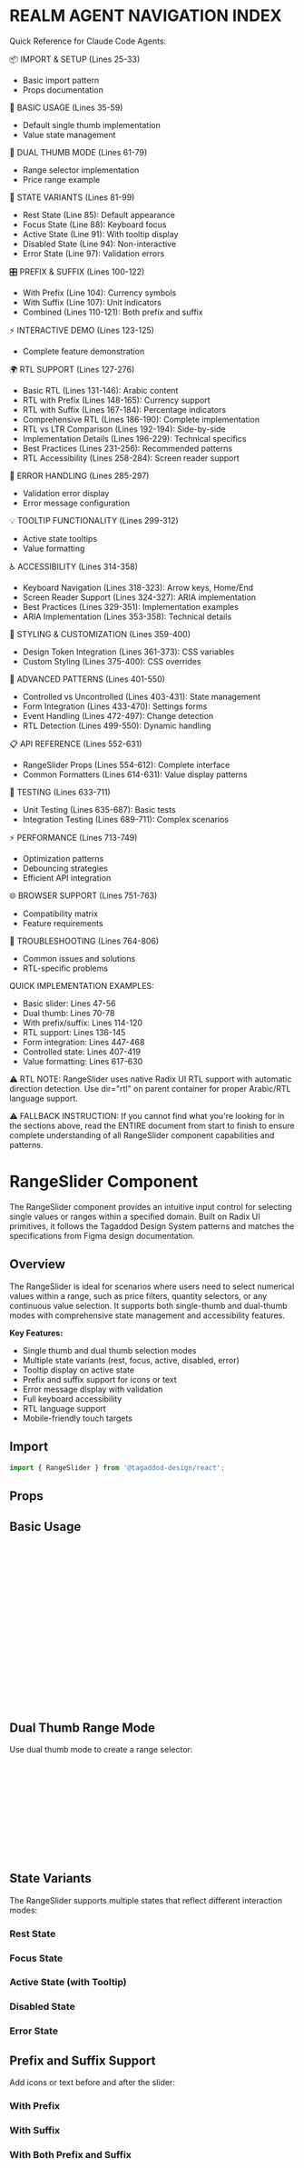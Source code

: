 
<Meta of={RangeSliderStories} />


REALM AGENT NAVIGATION INDEX
=============================
Quick Reference for Claude Code Agents:

📦 IMPORT & SETUP (Lines 25-33)
- Basic import pattern
- Props documentation

🎯 BASIC USAGE (Lines 35-59)
- Default single thumb implementation
- Value state management

🔄 DUAL THUMB MODE (Lines 61-79)
- Range selector implementation
- Price range example

🎨 STATE VARIANTS (Lines 81-99)
- Rest State (Line 85): Default appearance
- Focus State (Line 88): Keyboard focus
- Active State (Line 91): With tooltip display
- Disabled State (Line 94): Non-interactive
- Error State (Line 97): Validation errors

🎛️ PREFIX & SUFFIX (Lines 100-122)
- With Prefix (Line 104): Currency symbols
- With Suffix (Line 107): Unit indicators
- Combined (Lines 110-121): Both prefix and suffix

⚡ INTERACTIVE DEMO (Lines 123-125)
- Complete feature demonstration

🌍 RTL SUPPORT (Lines 127-276)
- Basic RTL (Lines 131-146): Arabic content
- RTL with Prefix (Lines 148-165): Currency support
- RTL with Suffix (Lines 167-184): Percentage indicators
- Comprehensive RTL (Lines 186-190): Complete implementation
- RTL vs LTR Comparison (Lines 192-194): Side-by-side
- Implementation Details (Lines 196-229): Technical specifics
- Best Practices (Lines 231-256): Recommended patterns
- RTL Accessibility (Lines 258-284): Screen reader support

🚨 ERROR HANDLING (Lines 285-297)
- Validation error display
- Error message configuration

💡 TOOLTIP FUNCTIONALITY (Lines 299-312)
- Active state tooltips
- Value formatting

♿ ACCESSIBILITY (Lines 314-358)
- Keyboard Navigation (Lines 318-323): Arrow keys, Home/End
- Screen Reader Support (Lines 324-327): ARIA implementation
- Best Practices (Lines 329-351): Implementation examples
- ARIA Implementation (Lines 353-358): Technical details

🎨 STYLING & CUSTOMIZATION (Lines 359-400)
- Design Token Integration (Lines 361-373): CSS variables
- Custom Styling (Lines 375-400): CSS overrides

🔧 ADVANCED PATTERNS (Lines 401-550)
- Controlled vs Uncontrolled (Lines 403-431): State management
- Form Integration (Lines 433-470): Settings forms
- Event Handling (Lines 472-497): Change detection
- RTL Detection (Lines 499-550): Dynamic handling

📋 API REFERENCE (Lines 552-631)
- RangeSlider Props (Lines 554-612): Complete interface
- Common Formatters (Lines 614-631): Value display patterns

🧪 TESTING (Lines 633-711)
- Unit Testing (Lines 635-687): Basic tests
- Integration Testing (Lines 689-711): Complex scenarios

⚡ PERFORMANCE (Lines 713-749)
- Optimization patterns
- Debouncing strategies
- Efficient API integration

🌐 BROWSER SUPPORT (Lines 751-763)
- Compatibility matrix
- Feature requirements

🔧 TROUBLESHOOTING (Lines 764-806)
- Common issues and solutions
- RTL-specific problems

QUICK IMPLEMENTATION EXAMPLES:
- Basic slider: Lines 47-56
- Dual thumb: Lines 70-78
- With prefix/suffix: Lines 114-120
- RTL support: Lines 136-145
- Form integration: Lines 447-468
- Controlled state: Lines 407-419
- Value formatting: Lines 617-630

⚠️ RTL NOTE:
RangeSlider uses native Radix UI RTL support with automatic direction detection. Use dir="rtl" on parent container for proper Arabic/RTL language support.

⚠️ FALLBACK INSTRUCTION:
If you cannot find what you're looking for in the sections above, 
read the ENTIRE document from start to finish to ensure complete 
understanding of all RangeSlider component capabilities and patterns.


# RangeSlider Component

The RangeSlider component provides an intuitive input control for selecting single values or ranges within a specified domain. Built on Radix UI primitives, it follows the Tagaddod Design System patterns and matches the specifications from Figma design documentation.

## Overview

The RangeSlider is ideal for scenarios where users need to select numerical values within a range, such as price filters, quantity selectors, or any continuous value selection. It supports both single-thumb and dual-thumb modes with comprehensive state management and accessibility features.

**Key Features:**
- Single thumb and dual thumb selection modes
- Multiple state variants (rest, focus, active, disabled, error)
- Tooltip display on active state
- Prefix and suffix support for icons or text
- Error message display with validation
- Full keyboard accessibility
- RTL language support
- Mobile-friendly touch targets

## Import

```jsx
import { RangeSlider } from '@tagaddod-design/react';
```

## Props

<ArgTypes of={RangeSlider} />

## Basic Usage

<Canvas of={RangeSliderStories.Default} />

```jsx
import { useState } from 'react';
import { RangeSlider } from '@tagaddod-design/react';

const BasicSlider = () => {
  const [value, setValue] = useState([50]);
  
  return (
    <RangeSlider
      type="single thumb"
      label="Volume"
      value={value}
      onValueChange={setValue}
      min={0}
      max={100}
      step={1}
      aria-label="Volume control"
    />
  );
};
```

## Dual Thumb Range Mode

Use dual thumb mode to create a range selector:

<Canvas of={RangeSliderStories.DualThumbRest} />

```jsx
const [priceRange, setPriceRange] = useState([25, 75]);

<RangeSlider
  type="dual thumb"
  label="Price Range"
  value={priceRange}
  onValueChange={setPriceRange}
  min={0}
  max={100}
  aria-label="Price range"
/>
```

## State Variants

The RangeSlider supports multiple states that reflect different interaction modes:

### Rest State
<Canvas of={RangeSliderStories.SingleThumbRest} />

### Focus State  
<Canvas of={RangeSliderStories.SingleThumbFocus} />

### Active State (with Tooltip)
<Canvas of={RangeSliderStories.SingleThumbActive} />

### Disabled State
<Canvas of={RangeSliderStories.SingleThumbDisabled} />

### Error State
<Canvas of={RangeSliderStories.SingleThumbError} />

## Prefix and Suffix Support

Add icons or text before and after the slider:

### With Prefix
<Canvas of={RangeSliderStories.WithPrefix} />

### With Suffix
<Canvas of={RangeSliderStories.WithSuffix} />

### With Both Prefix and Suffix
<Canvas of={RangeSliderStories.WithPrefixAndSuffix} />

```jsx
<RangeSlider
  type="single thumb"
  label="Price"
  prefix="$"
  suffix="USD"
  value={[50]}
/>
```

## Interactive Demo

<Canvas of={RangeSliderStories.InteractiveDemo} />

## RTL Language Support

The RangeSlider component provides comprehensive Right-to-Left (RTL) language support using Radix UI's native direction handling for optimal performance and user experience.

### Basic RTL Support

<Canvas of={RangeSliderStories.RTLExample} />

```jsx
// Basic RTL support with Arabic content
<div dir="rtl">
  <RangeSlider
    type="dual thumb"
    label="شريط التمرير للنطاق"
    value={[30, 70]}
    formatValue={(value) => `${value}%`}
    aria-label="نسبة التقدم"
  />
</div>
```

### RTL with Prefix Support

<Canvas of={RangeSliderStories.RTLWithPrefix} />

```jsx
// RTL slider with currency prefix
<div dir="rtl">
  <RangeSlider
    type="dual thumb"
    label="نطاق الراتب الشهري"
    prefix="ر.س"
    value={[3000, 8000]}
    min={1000}
    max={10000}
    aria-label="نطاق الراتب"
  />
</div>
```

### RTL with Suffix Support

<Canvas of={RangeSliderStories.RTLWithSuffix} />

```jsx
// RTL slider with percentage suffix
<div dir="rtl">
  <RangeSlider
    type="single thumb"
    label="مستوى الصوت"
    suffix="%"
    value={[75]}
    min={0}
    max={100}
    aria-label="التحكم في مستوى الصوت"
  />
</div>
```

### Comprehensive RTL Implementation

<Canvas of={RangeSliderStories.RTLComprehensiveDemo} />

This demonstrates the complete RTL implementation with proper range fill direction, intuitive mouse interaction, and correct prefix/suffix positioning.

### RTL vs LTR Comparison

<Canvas of={RangeSliderStories.RTLVsLTRComparison} />

**RTL Implementation Features:**

#### **✅ Native Radix UI Direction Support**
- Uses Radix UI's built-in `dir="rtl"` prop for optimal performance
- Proper range fill direction (right-to-left)
- Intuitive mouse interaction (moving right increases value)

#### **🎯 Correct Layout Behavior**
- **RTL Layout**: Suffix → Slider → Prefix
- **LTR Layout**: Prefix → Slider → Suffix
- Automatic layout switching based on `dir` attribute

#### **🔧 Technical Implementation**
```tsx
// Component automatically detects RTL context
<Slider.Root
  dir={isRTL ? 'rtl' : 'ltr'}  // Native Radix UI direction support
  // ... other props
>
```

```css
/* CSS handles prefix/suffix positioning */
:global([dir="rtl"]) .sliderContainer {
  flex-direction: row; /* Maintains proper order in RTL */
}
```

**RTL Considerations:**
- **Automatic Layout**: Proper text alignment and component positioning
- **Arabic Font Optimization**: Uses `Tajawal` font with optimized line-height (1.2 vs 1.5 for English)
- **Range Fill Direction**: Fills from right-to-left in RTL contexts
- **Mouse Interaction**: Natural interaction patterns (right = increase, left = decrease)
- **Performance**: Leverages native browser RTL behavior for optimal rendering

### RTL Best Practices

```jsx
// Recommended RTL implementation
const RTLSliderExample = () => {
  const [priceRange, setPriceRange] = useState([500, 1500]);
  
  return (
    <div dir="rtl">
      <RangeSlider
        type="dual thumb"
        label="نطاق السعر"
        prefix="ر.س"
        suffix="SAR"
        value={priceRange}
        onValueChange={setPriceRange}
        min={100}
        max={2000}
        step={50}
        formatValue={(value) => value.toLocaleString('ar-SA')}
        aria-label="نطاق الأسعار بالريال السعودي"
      />
    </div>
  );
};
```

### RTL Accessibility

The RTL implementation maintains full accessibility compliance:

```jsx
// RTL with proper accessibility
<RangeSlider
  type="dual thumb"
  label="نطاق الراتب"
  prefix="ر.س"
  value={[3000, 7000]}
  aria-label="اختيار نطاق الراتب الشهري"
  aria-describedby="salary-help"
  dir="rtl"
/>
<div id="salary-help" style={{ textAlign: 'right' }}>
  استخدم الأسهم أو اسحب لتحديد النطاق المطلوب
</div>
```

**RTL Accessibility Features:**
- Proper ARIA labels in Arabic
- Right-to-left text alignment for labels and descriptions
- Maintained keyboard navigation (arrows work intuitively)
- Screen reader support with Arabic content
- Consistent focus management in RTL layouts

## Error Handling

Display validation errors with proper messaging:

```jsx
<RangeSlider
  type="single thumb"
  state="error"
  label="Invalid Range"
  errorMessage="Value must be between 10 and 90"
  value={[95]}
/>
```

## Tooltip Functionality

Tooltips automatically appear during active state to show current values:

```jsx
<RangeSlider
  type="single thumb"
  state="active"
  label="Volume"
  value={[75]}
  formatValue={(value) => `${value}%`}
  showTooltip={true}
/>
```

## Accessibility

The RangeSlider component implements comprehensive accessibility features:

### Keyboard Navigation
- **Arrow Keys**: Increment/decrement by step value
- **Home**: Move to minimum value
- **End**: Move to maximum value
- **Page Up/Page Down**: Increment/decrement by larger steps

### Screen Reader Support
- Proper ARIA labels and roles
- Value announcements on change
- Range descriptions for dual-thumb sliders

### Best Practices

```jsx
// Single value slider
<RangeSlider
  type="single thumb"
  aria-label="Volume level"
  label="Volume"
  value={[65]}
  onValueChange={setVolume}
  formatValue={(value) => `${value}%`}
/>

// Range slider with descriptive labels
<RangeSlider
  type="dual thumb"
  aria-label="Price range"
  label="Price Range"
  value={[40, 90]}
  onValueChange={setPriceRange}
  formatValue={(value) => `$${value}`}
/>
```

### ARIA Implementation
- `aria-label`: Describes the slider's purpose
- `role="slider"`: Identifies the control type
- `aria-valuemin/aria-valuemax`: Communicates the value range
- `aria-valuenow`: Current value for screen readers

## Styling and Customization

### Design Token Integration

The component uses the following design tokens for consistent brand appearance:

| Variable | Purpose | Default Value |
|----------|---------|---------------|
| `--t-color-fill-brand-primary` | Thumb and range fill | #3959fe |
| `--t-color-border-secondary` | Track background | #e0e2e6 |
| `--t-color-text-primary` | Label text | #16161d |
| `--t-color-text-disabled` | Disabled text | #adafbd |
| `--t-color-fill-critical` | Error state | #d51e25 |
| `--t-space-*` | Spacing and padding | Layout spacing |

### Custom Styling

```jsx
// Apply custom class for styling
<RangeSlider 
  className="custom-slider"
  type="single thumb"
  label="Custom Styled"
  value={[45]}
/>
```

```css
/* Custom CSS overrides */
.custom-slider {
  /* Customize container */
}

.custom-slider .root {
  /* Customize slider root */
}

.custom-slider .thumb {
  /* Customize thumb appearance */
}
```

## Advanced Usage Patterns

### Controlled vs Uncontrolled

```jsx
// Controlled (recommended for forms)
const ControlledSlider = () => {
  const [value, setValue] = useState([50]);
  
  return (
    <RangeSlider
      type="single thumb"
      label="Controlled"
      value={value}
      onValueChange={setValue}
      aria-label="Controlled slider"
    />
  );
};

// Uncontrolled (simple cases)
const UncontrolledSlider = () => (
  <RangeSlider
    type="single thumb"
    label="Uncontrolled"
    defaultValue={[25]}
    onValueChange={(value) => console.log('Value:', value)}
    aria-label="Uncontrolled slider"
  />
);
```

### Form Integration

```jsx
const SettingsForm = () => {
  const [settings, setSettings] = useState({
    volume: [75],
    priceRange: [100, 500]
  });
  
  const updateSetting = (key, value) => {
    setSettings(prev => ({ ...prev, [key]: value }));
  };
  
  return (
    <form>
      <RangeSlider
        type="single thumb"
        label="Volume"
        value={settings.volume}
        onValueChange={(value) => updateSetting('volume', value)}
        formatValue={(value) => `${value}%`}
        aria-label="Volume level"
      />
      
      <RangeSlider
        type="dual thumb"
        label="Price Range"
        value={settings.priceRange}
        onValueChange={(value) => updateSetting('priceRange', value)}
        min={0}
        max={1000}
        formatValue={(value) => `$${value}`}
        aria-label="Price filter range"
      />
    </form>
  );
};
```

### Event Handling

```jsx
const EventHandlingExample = () => {
  const [value, setValue] = useState([50]);
  const [isChanging, setIsChanging] = useState(false);
  
  return (
    <RangeSlider
      type="single thumb"
      label="Event Handling"
      value={value}
      onValueChange={(newValue) => {
        setValue(newValue);
        setIsChanging(true);
      }}
      onValueCommit={(finalValue) => {
        setIsChanging(false);
        // Save to server, trigger analytics, etc.
        console.log('Final value:', finalValue);
      }}
      aria-label="Event handling example"
    />
  );
};
```

### RTL Detection and Handling

```jsx
const RTLAwareSlider = () => {
  const [value, setValue] = useState([25, 75]);
  const [isRTL, setIsRTL] = useState(false);
  
  // Detect RTL context
  useEffect(() => {
    const detectRTL = () => {
      if (typeof document === 'undefined') return false;
      
      // Check dir attribute on html, body, or closest parent
      const htmlDir = document.documentElement.dir;
      const bodyDir = document.body.dir;
      
      return htmlDir === 'rtl' || bodyDir === 'rtl';
    };
    
    setIsRTL(detectRTL());
    
    // Listen for direction changes
    const observer = new MutationObserver(() => {
      setIsRTL(detectRTL());
    });
    
    observer.observe(document.documentElement, {
      attributes: true,
      attributeFilter: ['dir']
    });
    
    return () => observer.disconnect();
  }, []);
  
  return (
    <div dir={isRTL ? 'rtl' : 'ltr'}>
      <RangeSlider
        type="dual thumb"
        label={isRTL ? "نطاق السعر" : "Price Range"}
        prefix={isRTL ? "ر.س" : "$"}
        suffix={isRTL ? "SAR" : "USD"}
        value={value}
        onValueChange={setValue}
        formatValue={(val) => 
          isRTL ? val.toLocaleString('ar-SA') : val.toLocaleString('en-US')
        }
        aria-label={isRTL ? "نطاق الأسعار" : "Price range selector"}
      />
    </div>
  );
};
```

## Component API Reference

### RangeSlider Props

```typescript
interface RangeSliderProps {
  /** The controlled value of the slider */
  value?: number[];
  
  /** The default value when initially rendered */
  defaultValue?: number[];
  
  /** Event handler called when the value changes */
  onValueChange?: (value: number[]) => void;
  
  /** Event handler called when interaction ends */
  onValueCommit?: (value: number[]) => void;
  
  /** Minimum value (default: 0) */
  min?: number;
  
  /** Maximum value (default: 100) */
  max?: number;
  
  /** Step increment (default: 1) */
  step?: number;
  
  /** Type of slider - single or dual thumb */
  type?: 'single thumb' | 'dual thumb';
  
  /** Current state of the slider */
  state?: 'rest' | 'focus' | 'active' | 'disabled' | 'error';
  
  /** Whether the slider is disabled */
  disabled?: boolean;
  
  /** Text label displayed above the slider */
  label?: string;
  
  /** Content to display before the slider */
  prefix?: React.ReactNode;
  
  /** Content to display after the slider */
  suffix?: React.ReactNode;
  
  /** Error message to display below the slider */
  errorMessage?: string;
  
  /** Custom formatter for displaying values in tooltip */
  formatValue?: (value: number) => string;
  
  /** Aria label for accessibility */
  'aria-label'?: string;
  
  /** Whether to show tooltip on active state */
  showTooltip?: boolean;
  
  /** Additional class names */
  className?: string;
}
```

### Common Value Formatters

```jsx
// Percentage
formatValue={(value) => `${value}%`}

// Currency
formatValue={(value) => `$${value.toLocaleString()}`}

// Temperature
formatValue={(value) => `${value}°C`}

// Time duration
formatValue={(value) => `${Math.floor(value / 60)}:${(value % 60).toString().padStart(2, '0')}`}

// File size
formatValue={(value) => `${(value / 1024).toFixed(1)} KB`}
```

## Testing

### Unit Testing Examples

```jsx
import { render, screen, fireEvent } from '@testing-library/react';
import { RangeSlider } from '@tagaddod-design/react';

test('renders slider with correct initial value', () => {
  render(
    <RangeSlider 
      type="single thumb"
      defaultValue={[25]} 
      aria-label="Test slider" 
    />
  );
  
  const slider = screen.getByRole('slider');
  expect(slider).toHaveAttribute('aria-valuenow', '25');
});

test('calls onValueChange when slider moves', () => {
  const handleChange = jest.fn();
  
  render(
    <RangeSlider 
      type="single thumb"
      defaultValue={[50]} 
      onValueChange={handleChange}
      aria-label="Test slider"
    />
  );
  
  const slider = screen.getByRole('slider');
  fireEvent.keyDown(slider, { key: 'ArrowRight' });
  
  expect(handleChange).toHaveBeenCalledWith([51]);
});

test('respects min and max boundaries', () => {
  render(
    <RangeSlider 
      type="single thumb"
      min={10}
      max={90}
      defaultValue={[50]}
      aria-label="Bounded slider"
    />
  );
  
  const slider = screen.getByRole('slider');
  expect(slider).toHaveAttribute('aria-valuemin', '10');
  expect(slider).toHaveAttribute('aria-valuemax', '90');
});
```

### Integration Testing

```jsx
test('dual thumb slider with proper ranges', () => {
  const handleChange = jest.fn();
  
  render(
    <RangeSlider 
      type="dual thumb"
      defaultValue={[25, 75]} 
      onValueChange={handleChange}
      aria-label="Range slider"
    />
  );
  
  const sliders = screen.getAllByRole('slider');
  expect(sliders).toHaveLength(2);
  
  // Test range constraints
  fireEvent.keyDown(sliders[0], { key: 'ArrowRight' });
  expect(handleChange).toHaveBeenCalledWith([26, 75]);
});
```

## Performance Considerations

- **Controlled Updates**: Use `onValueCommit` for expensive operations instead of `onValueChange`
- **Debouncing**: Consider debouncing API calls triggered by slider changes
- **Value Formatting**: Memoize complex `formatValue` functions to prevent unnecessary re-renders

```jsx
// Efficient pattern for API integration
const OptimizedSlider = () => {
  const [value, setValue] = useState([50]);
  const [debouncedValue, setDebouncedValue] = useState([50]);
  
  // Debounce API calls
  useEffect(() => {
    const timer = setTimeout(() => {
      setDebouncedValue(value);
    }, 300);
    
    return () => clearTimeout(timer);
  }, [value]);
  
  // Only trigger API call on debounced value
  useEffect(() => {
    // API call with debouncedValue
  }, [debouncedValue]);
  
  return (
    <RangeSlider
      type="single thumb"
      label="Optimized"
      value={value}
      onValueChange={setValue}
      aria-label="Optimized slider"
    />
  );
};
```

## Browser Support

- **Chrome**: 88+
- **Firefox**: 85+
- **Safari**: 14+
- **Edge**: 88+

**Features used:**
- CSS Grid and Flexbox for layout
- CSS custom properties for theming
- Touch events for mobile interaction
- Modern JavaScript features (optional chaining, nullish coalescing)

## Troubleshooting

### Common Issues

**Slider not responding to keyboard input:**
- Ensure the slider has focus (click on it first)
- Verify `aria-label` is provided for proper accessibility
- Check that `disabled` prop is not set to `true`

**Values not updating correctly:**
- Use controlled pattern with `value` and `onValueChange`
- Ensure state updates are not being blocked
- Check for conflicts with `defaultValue` when using controlled mode

**State not reflecting correctly:**
- Verify the `state` prop matches expected values
- Check that `disabled` prop is properly coordinated with state
- Ensure error messages are displayed when `state="error"`

**Styling inconsistencies:**
- Verify all required design tokens are available
- Check for CSS specificity conflicts
- Ensure proper theme context is provided

**RTL layout issues:**
- Confirm `dir="rtl"` is set on appropriate parent element
- Verify the component uses Radix UI's native `dir` prop (not CSS-only solutions)
- Check that range fill direction flows right-to-left correctly
- Ensure prefix/suffix positioning follows RTL layout (suffix → slider → prefix)
- Verify mouse interaction is intuitive (moving right increases value)
- Confirm text content uses appropriate fonts for Arabic/RTL languages

**RTL range fill not working correctly:**
- Ensure you're using the native Radix UI `dir` prop implementation
- Avoid conflicting CSS `direction: rtl` rules that can interfere with Radix UI
- Check that `flex-direction: row` is used for the slider container in RTL
- Verify the component properly detects RTL context through `dir` attribute detection

**RTL prefix/suffix positioning wrong:**
- Confirm the CSS uses `flex-direction: row` (not `row-reverse`) for RTL contexts
- Check that the `dir="rtl"` attribute is properly set on parent container
- Verify no conflicting CSS is overriding the RTL layout rules
